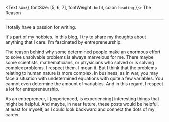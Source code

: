 <Text sx={{ fontSize: [5, 6, 7], fontWeight: `bold`, color: `heading` }}>
The Reason
</Text>

---
I totally have a passion for writing.

It's part of my hobbies. In this blog, I try to share my thoughts about anything that I care. I'm fascinated by entrepreneurship.

The reason behind why some determined people make an enormous effort to solve unsolvable problems is always marvelous for me. There maybe some scientists, mathematicians, or
physicians who solved or is solving complex problems. I respect them. I mean it. But I think that the problems relating to human nature is more complex. In business, as in war,
you may face a situation with undetermined equations with quite a few variables. You cannot even determine the amount of variables. And in this regard, I respect a lot for entrepreneurship.


As an entrepreneur, I [experienced, is experiencing] interesting things that might be helpful. And maybe, in near future, these posts would be helpful, at least for myself, as I could look backward and connect the dots of my career.